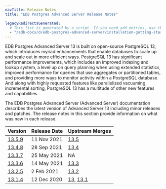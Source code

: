 ```yaml
---
navTitle: Release Notes
title: "EDB Postgres Advanced Server Release Notes"

legacyRedirectsGenerated:
  # This list is generated by a script. If you need add entries, use the `legacyRedirects` key.
  - "/edb-docs/d/edb-postgres-advanced-server/installation-getting-started/release-notes/13/index.html"
---
```


EDB Postgres Advanced Server 13 is built on open-source PostgreSQL 13, which introduces myriad enhancements that enable databases to scale up and scale out in more efficient ways. PostgreSQL 13 has significant performance improvements, which includes an improved indexing and lookup system, a level up on query planning when using extended statistics, improved performance for queries that use aggregates or partitioned tables, and providing more ways to monitor activity within a PostgreSQL database. And along with highly requested features like parallelized vacuuming, incremental sorting, PostgreSQL 13 has a multitude of other new features and capabilities.

The EDB Postgres Advanced Server (Advanced Server) documentation describes the latest version of Advanced Server 13 including minor releases and patches. The release notes in this section provide information on what was new in each release. 

| Version | Release Date | Upstream Merges | 
| ------- | ------------ | --------------- | 
| [13.5.9](14_epas13.5.9_rel_notes.mdx) | 11 Nov 2021  | [13.5](https://www.postgresql.org/about/news/postgresql-141-135-129-1114-1019-and-9624-released-2349/) | 
| [13.4.8](15_epas13.4.8_rel_notes.mdx) | 28 Sep 2021  | [13.4](https://www.postgresql.org/about/news/postgresql-134-128-1113-1018-9623-and-14-beta-3-released-2277/) | 
| [13.3.7](16_epas13.3.7_rel_notes.mdx) | 25 May 2021  | NA |
| [13.3.6](17_epas13.3.6_rel_notes.mdx) | 14 May 2021  | [13.3](https://www.postgresql.org/about/news/postgresql-133-127-1112-1017-and-9622-released-2210/) |
| [13.2.5](19_epas13.2.5_rel_notes.mdx) | 2 Feb 2021   | [13.2](https://www.postgresql.org/about/news/postgresql-132-126-1111-1016-9621-and-9525-released-2165/) |
| [13.1.4](20_epas13_rel_notes) | 12 Dec 2020 | [13](hhttps://www.postgresql.org/docs/13/release-13.html), [13.1](https://www.postgresql.org/docs/release/13.1/) |


